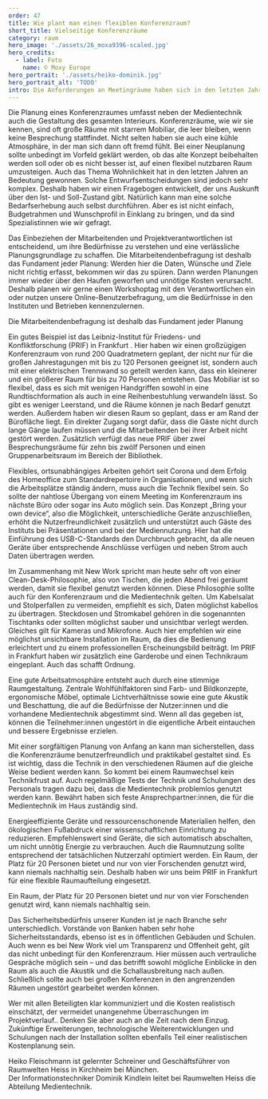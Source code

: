 ---
order: 47
title: Wie plant man einen flexiblen Konferenzraum?
short_title: Vielseitige Konferenzräume
category: raum
hero_image: './assets/26_moxa9396-scaled.jpg'
hero_credits:
  - label: Foto
    name: © Moxy Europe
hero_portrait: './assets/heiko-dominik.jpg'
hero_portrait_alt: 'TODO'
intro: Die Anforderungen an Meetingräume haben sich in den letzten Jahren stark verändert. Schnell und unkompliziert müssen sie sich an unterschiedliche Bedürfnisse anpassen lassen. Heiko Fleischmann und Dominik Kindlein von Raumwelten Heiss erläutern, wie man solche Räume plant.
---

<InterviewQuestion q="Petra Schmidt: Wie beginne ich mit der Planung eines Konferenzraums?">

Die Planung eines Konferenzraumes umfasst neben der Medientechnik auch die Gestaltung des gesamten Interieurs. Konferenzräume, wie wir sie kennen, sind oft große Räume mit starrem Mobiliar, die leer bleiben, wenn keine Besprechung stattfindet. Nicht selten haben sie auch eine kühle Atmosphäre, in der man sich dann oft fremd fühlt. Bei einer Neuplanung sollte unbedingt im Vorfeld geklärt werden, ob das alte Konzept beibehalten werden soll oder ob es nicht besser ist, auf einen flexibel nutzbaren Raum umzusteigen. Auch das Thema Wohnlichkeit hat in den letzten Jahren an Bedeutung gewonnen. Solche Entwurfsentscheidungen sind jedoch sehr komplex. Deshalb haben wir einen Fragebogen entwickelt, der uns Auskunft über den Ist- und Soll-Zustand gibt. Natürlich kann man eine solche Bedarfserhebung auch selbst durchführen. Aber es ist nicht einfach, Budgetrahmen und Wunschprofil in Einklang zu bringen, und da sind Spezialistinnen wie wir gefragt.

</InterviewQuestion>

<InterviewQuestion q="Wie binde ich die Mitarbeitenden in den Entscheidungsprozess ein?">

Das Einbeziehen der Mitarbeitenden und Projektverantwortlichen ist entscheidend, um ihre Bedürfnisse zu verstehen und eine verlässliche Planungsgrundlage zu schaffen. Die Mitarbeitendenbefragung ist deshalb das Fundament jeder Planung: Werden hier die Daten, Wünsche und Ziele nicht richtig erfasst, bekommen wir das zu spüren. Dann werden Planungen immer wieder über den Haufen geworfen und unnötige Kosten verursacht. Deshalb planen wir gerne einen Workshoptag mit den Verantwortlichen ein oder nutzen unsere Online-Benutzerbefragung, um die Bedürfnisse in den Instituten und Betrieben kennenzulernen.

</InterviewQuestion>

<Quote>

Die Mitarbeitendenbefragung ist deshalb das Fundament jeder Planung

</Quote>

<InterviewQuestion q="Wie sieht ein flexibel gestalteter Konferenzraum aus? Welche Möglichkeiten bieten sich?">

Ein gutes Beispiel ist das Leibniz-Institut für Friedens- und Konfliktforschung (PRIF) in Frankfurt . Hier haben wir einen großzügigen Konferenzraum von rund 200 Quadratmetern geplant, der nicht nur für die großen Jahrestagungen mit bis zu 120 Personen geeignet ist, sondern auch mit einer elektrischen Trennwand so geteilt werden kann, dass ein kleinerer und ein größerer Raum für bis zu 70 Personen entstehen. Das Mobiliar ist so flexibel, dass es sich mit wenigen Handgriffen sowohl in eine Rundtischformation als auch in eine Reihenbestuhlung verwandeln lässt. So gibt es weniger Leerstand, und die Räume können je nach Bedarf genutzt werden. Außerdem haben wir diesen Raum so geplant, dass er am Rand der Bürofläche liegt. Ein direkter Zugang sorgt dafür, dass die Gäste nicht durch lange Gänge laufen müssen und die Mitarbeitenden bei ihrer Arbeit nicht gestört werden. Zusätzlich verfügt das neue PRIF über zwei Besprechungsräume für zehn bis zwölf Personen und einen Gruppenarbeitsraum im Bereich der Bibliothek.

</InterviewQuestion>

<Figure size="full" src="plan-overview.png" alt="Alt text here"></Figure>

<InterviewQuestion q="Wie gehe ich bei der technischen Planung vor?">

Flexibles, ortsunabhängiges Arbeiten gehört seit Corona und dem Erfolg des Homeoffice zum Standardrepertoire in Organisationen, und wenn sich die Arbeitsplätze ständig ändern, muss auch die Technik flexibel sein. So sollte der nahtlose Übergang von einem Meeting im Konferenzraum ins nächste Büro oder sogar ins Auto möglich sein. Das Konzept „Bring your own device“, also die Möglichkeit, unterschiedliche Geräte anzuschließen, erhöht die Nutzerfreundlichkeit zusätzlich und unterstützt auch Gäste des Instituts bei Präsentationen und bei der Mediennutzung. Hier hat die Einführung des USB-C-Standards den Durchbruch gebracht, da alle neuen Geräte über entsprechende Anschlüsse verfügen und neben Strom auch Daten übertragen werden.

</InterviewQuestion>

<InterviewQuestion q="Wie lassen sich drahtlose Technologien integrieren? Und wie vermeide ich langfristig Kabelsalat?">

Im Zusammenhang mit New Work spricht man heute sehr oft von einer Clean-Desk-Philosophie, also von Tischen, die jeden Abend frei geräumt werden, damit sie flexibel genutzt werden können. Diese Philosophie sollte auch für den Konferenzraum und die Medientechnik gelten. Um Kabelsalat und Stolperfallen zu vermeiden, empfiehlt es sich, Daten möglichst kabellos zu übertragen. Steckdosen und Stromkabel gehören in die sogenannten Tischtanks oder sollten möglichst sauber und unsichtbar verlegt werden. Gleiches gilt für Kameras und Mikrofone. Auch hier empfehlen wir eine möglichst unsichtbare Installation im Raum, da dies die Bedienung erleichtert und zu einem professionellen Erscheinungsbild beiträgt. Im PRIF in Frankfurt haben wir zusätzlich eine Garderobe und einen Technikraum eingeplant. Auch das schafft Ordnung.

</InterviewQuestion>

<Figure size="large" src="plan-detail.png" alt="Alt text here"></Figure>

<InterviewQuestion q="Welche Rolle spielt die Raumgestaltung bei der Planung?">

Eine gute Arbeitsatmosphäre entsteht auch durch eine stimmige Raumgestaltung. Zentrale Wohlfühlfaktoren sind Farb- und Bildkonzepte, ergonomische Möbel, optimale Lichtverhältnisse sowie eine gute Akustik und Beschattung, die auf die Bedürfnisse der Nutzer:innen und die vorhandene Medientechnik abgestimmt sind. Wenn all das gegeben ist, können die Teilnehmer:innen ungestört in die eigentliche Arbeit eintauchen und bessere Ergebnisse erzielen.

</InterviewQuestion>

<InterviewQuestion q="Wie lässt sich der Konferenzraum benutzerfreundlich gestalten?">

Mit einer sorgfältigen Planung von Anfang an kann man sicherstellen, dass die Konferenzräume benutzerfreundlich und praktikabel gestaltet sind. Es ist wichtig, dass die Technik in den verschiedenen Räumen auf die gleiche Weise bedient werden kann. So kommt bei einem Raumwechsel kein Technikfrust auf. Auch regelmäßige Tests der Technik und Schulungen des Personals tragen dazu bei, dass die Medientechnik problemlos genutzt werden kann. Bewährt haben sich feste Ansprechpartner:innen, die für die Medientechnik im Haus zuständig sind.

</InterviewQuestion>

<InterviewQuestion q="Was ist zu tun, damit das Raumkonzept auch nachhaltig ist?">

Energieeffiziente Geräte und ressourcenschonende Materialien helfen, den ökologischen Fußabdruck einer wissenschaftlichen Einrichtung zu reduzieren. Empfehlenswert sind Geräte, die sich automatisch abschalten, um nicht unnötig Energie zu verbrauchen. Auch die Raumnutzung sollte entsprechend der tatsächlichen Nutzerzahl optimiert werden. Ein Raum, der Platz für 20 Personen bietet und nur von vier Forschenden genutzt wird, kann niemals nachhaltig sein. Deshalb haben wir uns beim PRIF in Frankfurt für eine flexible Raumaufteilung eingesetzt.

</InterviewQuestion>

<Quote>

Ein Raum, der Platz für 20 Personen bietet und nur von vier Forschenden genutzt wird, kann niemals nachhaltig sein.

</Quote>

<InterviewQuestion q="Wie lassen sich Sicherheit und Vertraulichkeit gewährleisten?">

Das Sicherheitsbedürfnis unserer Kunden ist je nach Branche sehr unterschiedlich. Vorstände von Banken haben sehr hohe Sicherheitsstandards, ebenso ist es in öffentlichen Gebäuden und Schulen. Auch wenn es bei New Work viel um Transparenz und Offenheit geht, gilt das nicht unbedingt für den Konferenzraum. Hier müssen auch vertrauliche Gespräche möglich sein – und das betrifft sowohl mögliche Einblicke in den Raum als auch die Akustik und die Schallausbreitung nach außen. Schließlich sollte auch bei großen Konferenzen in den angrenzenden Räumen ungestört gearbeitet werden können.

</InterviewQuestion>

<InterviewQuestion q="Was sollte ich bei der Budgetplanung für einen Konferenzraum beachten?">

Wer mit allen Beteiligten klar kommuniziert und die Kosten realistisch einschätzt, der vermeidet unangenehme Überraschungen im Projektverlauf.. Denken Sie aber auch an die Zeit nach dem Einzug. Zukünftige Erweiterungen, technologische Weiterentwicklungen und Schulungen nach der Installation sollten ebenfalls Teil einer realistischen Kostenplanung sein.

</InterviewQuestion>

<Aside>

Heiko Fleischmann ist gelernter Schreiner und Geschäftsführer von Raumwelten Heiss in Kirchheim bei München.\
Der Informationstechniker Dominik Kindlein leitet bei Raumwelten Heiss die Abteilung Medientechnik.

</Aside>
